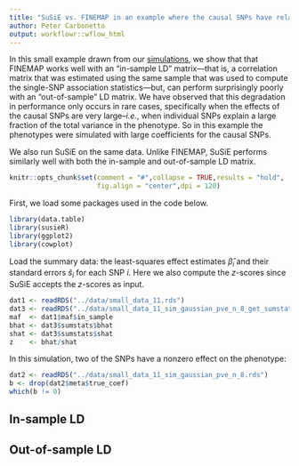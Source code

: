 ```yaml
---
title: "SuSiE vs. FINEMAP in an example where the causal SNPs have relatively large effects"
author: Peter Carbonetto
output: workflowr::wflow_html
---
```


In this small example drawn from our [simulations][dsc], we show that
that FINEMAP works well with an "in-sample LD" matrix---that is, a
correlation matrix that was estimated using the same sample that was
used to compute the single-SNP association statistics---but, can
perform surprisingly poorly with an "out-of-sample" LD matrix. We have
observed that this degradation in performance only occurs in rare
cases, specifically when the effects of the causal SNPs are very
large--*i.e.*, when individual SNPs explain a large fraction of the
total variance in the phenotype. So in this example the phenotypes
were simulated with large coefficients for the causal SNPs.

We also run SuSiE on the same data. Unlike FINEMAP, SuSiE performs
similarly well with both the in-sample and out-of-sample LD matrix.

```r
knitr::opts_chunk$set(comment = "#",collapse = TRUE,results = "hold",
                      fig.align = "center",dpi = 120)
```

First, we load some packages used in the code below.

```r
library(data.table)
library(susieR)
library(ggplot2)
library(cowplot)
```

Load the summary data: the least-squares effect estimates
$\hat{\beta}_i$ and their standard errors $\hat{s}_i$ for each SNP
$i$. Here we also compute the *z*-scores since SuSiE accepts the
*z*-scores as input.

```r
dat1 <- readRDS("../data/small_data_11.rds")
dat3 <- readRDS("../data/small_data_11_sim_gaussian_pve_n_8_get_sumstats_n_1.rds")
maf  <- dat1$maf$in_sample
bhat <- dat3$sumstats$bhat
shat <- dat3$sumstats$shat
z    <- bhat/shat
```

In this simulation, two of the SNPs have a nonzero effect on the
phenotype:

```r
dat2 <- readRDS("../data/small_data_11_sim_gaussian_pve_n_8.rds")
b <- drop(dat2$meta$true_coef)
which(b != 0)
```

In-sample LD
------------

Out-of-sample LD
----------------

[dsc]: https://github.com/zouyuxin/dsc_susierss
